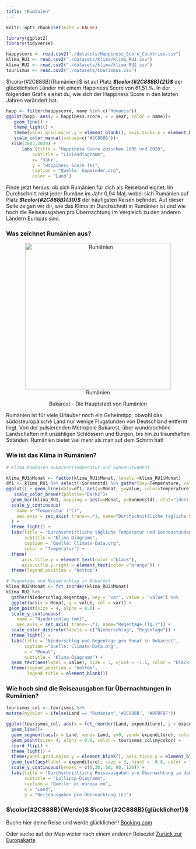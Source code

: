 ```yaml
---
title: "Rumänien"
---
```


```r
knitr::opts_chunk$set(echo = FALSE)

library(ggplot2)
library(tidyverse)

happyscore <- read.csv2("./datasets/Happiness_Score_Countries.csv")
klima_RU1 <- read.csv2("./datasets/klima/klima_RU1.csv")
klima_RU2 <- read.csv2("./datasets/klima/klima_RU2.csv")
tourismus <- read.csv2("./datasets/tourismus.csv")

```

$\color{#2C888B}{Rumänien}$ ist auf Platz ***$\color{#2C888B}{21}$*** der glücklichsten Länder mit einem Happiness Score von 61,51 %. In der folgenden Grafik siehst du, wie sich der Happiness Score in den letzten Jahren verändert hat.

```r
happ <- filter(happyscore, name %in% c("Romania"))
ggplot(happ, aes(y = happiness.score, x = year, color = name))+
   geom_line() +
   theme_light() +
   theme(panel.grid.major.y = element_blank(), axis.ticks.y = element_blank(), panel.border = element_blank()) +
   scale_color_manual(values=c('#2C888B'))+
  xlim(2005,2020) +
      labs (title = "Happiness Score zwischen 2005 und 2020",
          subtitle = "Liniendiagramm",
          x= "Jahr",
          y = "Happiness Score (%)",
          caption = "Quelle: Gapminder.org",
          color = "Land")
```
Finde jetzt heraus, ob sich Rumänien für dich als Reiseland eignet. Im Durchschnitt reist jeder Rumäne im Jahr 0,94 Mal, wobei sich Rumänien auf Platz ***$\color{#2C888B}{30}$*** der häufigsten Reisen befindet. Auf dieser Seite zeigen wir dir, wie das Klima im Durchschnitt in Rumänien ist und wie hoch die Reiseausgaben pro Übernachtung im Vergleich zu den anderen Ländern Europas sind.  

### Was zeichnet Rumänien aus? ####

<center>![Rumänien](https://cdn0.scrvt.com/airportdtm/c05ad66cd07ec47a/4344eb61199f/AerialviewoftheUniversitySquareintheciviccenterofBucharestRomaniaDaytimewithtraffic.jpg){height=400px" width="400px"}</center>

<center>Bukarest - Die Hauptstadt von Rumänien</center>


Rumänien ist für viele Urlauber noch ein Geheimtipp, obwohl das südosteuropäische Land nur wenige Flugstunden von Deutschland entfernt liegt. Von der pulsierenden Metropole Bukarest, über wunderschöne Landschaften mit unzähligen Schlössern und Burgen, bis hin zu traumhaften Stränden. Rumänien bietet viel mehr als man auf dem Schirm hat!

### Wie ist das Klima in Rumänien? ####

```r
# Klima Rumänien Bukarest(Temperatur und Sonnenstunden)

klima_RU1$Monat <- factor(klima_RU1$Monat, levels =klima_RU1$Monat)
df1 <- klima_RU1 %>% select(-Sonnenstd) %>% gather(key=Temperature, value=value, -Monat)
ggplot() + geom_line(data=df1, aes(x=Monat, y=value, color=Temperature, group=Temperature), size = 1.2) +
   scale_color_brewer(palette="Dark2")+
  geom_bar(klima_RU1, mapping = aes(x=Monat, y=Sonnenstd), stat="identity", alpha=0.5, fill = "orange") +
  scale_y_continuous(
    name = "Temperatur (°C)",
    sec.axis = sec_axis( trans=~.*1, name="Durchschnittliche tägliche Sonnenstunden (Std.)")
  ) +
  theme_light() + 
  labs(title = "Durchschnittliche tägliche Temperatur und Sonnenstunden in Bukarest",
       subtitle = "Klima-Diagramm",
       caption = "Quelle: Climate-Data.org",
       color = "Temperatur") +
  theme(
      axis.title.y = element_text(color ="black"),
      axis.title.y.right = element_text(color ="orange")) +  
  theme(legend.position = "bottom")
```

```r
# Regentage und Niederschlag in Bukarest
klima_RU2$Monat <- fct_inorder(klima_RU2$Monat)
klima_RU2 %>% 
  gather(Niederschlag,Regentage, key = "var", value = "value") %>%
  ggplot(aes(x = Monat, y = value, col = var)) + 
 geom_point(size = 4, alpha = 0.6) +  
  scale_y_continuous(
    name = "Niederschlag (mm)",
    sec.axis = sec_axis( trans=~.*1, name="Regentage (Tg.)")) +
  scale_color_discrete(labels = c("Niederschlag", "Regentage")) +
  theme_light() + 
  labs(title = "Niederschlag und Regentage pro Monat in Bukarest", 
       caption ="Quelle: Climate-Data.org",
       x = "Monat",
       subtitle = "Klima-Diagramm") + 
  geom_text(aes(label = value), size = 3, vjust = -1.1, color = "black") +
  theme(legend.position = "bottom",
        legend.title = element_blank())
```

### Wie hoch sind die Reiseausgaben für Übernachtungen in Rumänien? ####

```r

tourismus_col <- tourismus %>% 
mutate(mycolor = ifelse(Land == "Rumänien",'#2C888B', '#BFBFBF'))

ggplot(tourismus_col, aes(x = fct_reorder(Land, expenditure), y = expenditure))+
  geom_line()+
  geom_segment(aes(x = Land, xend= Land, y=0, yend= expenditure), color = tourismus_col$mycolor, size = 2) +
  geom_point(size= 4, alpha = 0.8, color = tourismus_col$mycolor) + 
  coord_flip() +
  theme_light() +
  theme(panel.grid.major.y = element_blank(), axis.ticks.y = element_blank(), panel.border = element_blank(), legend.position = "none") +
  geom_text(aes(label = expenditure), size = 3, hjust = -0.8, color = "black")+
  scale_y_continuous(breaks = c(0,30, 60, 90, 120)) +
  labs(title = "Durchschnittliche Reiseausgaben pro Übernachtung in den Ländern Europas",
       subtitle = "Lollipop-Diagramm",
       caption = "Quelle: ec.europa.eu",
       x = "Land",
       y = "Reiseausgaben pro Übernachtung (€)")

```

### $\color{#2C888B}{Werde}$ $\color{#2C888B}{glücklicher!}$ ####
Buche hier deine Reise und werde glücklicher!! [Booking.com](https://www.booking.com/country/ro.de.html?aid=1784973;label=affnetawin-index_pub-101248_site-_pname-adgoal%20GmbH%20-%20Content_plc-_ts-at108335_a127447_m14_p143942_t125612_cDE_f608946_clkid-18120_1628961742_09c4b96e7be116df06e74b3c90639c0f;sid=22dd0bb69f172fd94b3a90773f8f0f59;breadcrumb=searchresults_irene;srpvid=f8347a2a4a9200b0&)

Oder suche auf der Map weiter nach einem anderen Reiseziel [Zurück zur Europakarte](Happiness.html)

